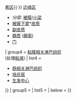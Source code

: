 {{Navbox
| name  = 淋巴组织解剖学
| title = [[免疫系统]]：[[淋巴系统]]（[[淋巴]]、[[淋巴细胞]]、[[淋巴管]]）（[[解剖学术语|TA A13.1-2]]、[[格雷氏解剖学列表：8.淋巴系统|GA 8]]）
| state = {{{state|autocollapse}}}
| listclass = hlist
| titlestyle = background: LightGreen
| groupstyle = background-color: LightGreen

| group1 = 首要级（中枢） 
|  list1 = {{Navbox subgroup
| groupstyle = background-color: LightGreen

| group1 = [[骨髓]]
| list1  = 
*[[造血幹細胞]]
*[[造血作用]]
*[[淋巴细胞]]

| group2 = [[胸腺]]
| list2  = 
*[[皮质]]
*[[延髓]]
*[[胸腺細胞]]
*{{le|哈氏小體|Hassall's corpuscles}}(胸腺小體)
 
}}

| group2 = 次要级（周边）
|  list2 = {{Navbox subgroup
| groupstyle = background-color: LightGreen

| group1 = [[脾]]<BR>(处理[[血液]])
| list1  = 
*''结构:'' [[脾门]]、{{le|脾柱|Trabeculae of spleen}}(脾小梁)

*[[红髓]] ({{le|脾索|Cords of Billroth}}、{{le|脾边缘区|Marginal zone}})

*[[白髓]] ([[动脉周围淋巴鞘]], [[生發中心]])

*''血液体系:'' [[小梁动脉]]{{·}} [[小梁静脉]]

| group2 = [[扁桃腺]]/[[瓦爾代爾氏扁桃體環]]
| list2  = 
*[[顎扁桃腺]]
*[[舌扁桃腺]]
*[[咽扁桃腺]]
*[[咽鼓管扁桃体]]

*[[扁桃體隱窩]]

| group3 = [[淋巴结]]<BR>(处理[[细胞外液]])
|  list3 = 

*''淋巴体系:'' [[传入淋巴管]]
*[[皮质窦]]
*[[髓窦]]
*[[传出淋巴管]]

*''[[T细胞]]:'' [[高内皮静脉]]

*''[[B细胞]]:'' [[初级滤泡]]/[[生發中心]]{{·}} [[套区]]{{·}} [[边缘区]]

*''分层:'' [[淋巴结被膜|被膜]]/[[淋巴结小梁|小梁]]
*[[被膜下窦]]*[[淋巴节皮层|皮质]]
*[[副皮质]]
*[[淋巴节髓质|髓质]] ([[髓索]])
*[[淋巴结门|门]]

| group4 = [[粘膜相关淋巴组织]]<BR>(处理[[黏膜|粘液]])
|  list4 = 
*[[肠相关淋巴组织]]
*[[培氏斑]]
*[[生发中心]]


}}
| group5 = 
|  list5 = 
|  below = {{Lymphatic organ navs}} <!-- 请勿删除，正在翻译！-->
}}<noinclude>
{{医学模板编辑说明}}

[[Category:解剖学模板|{{PAGENAME}}]]
</noinclude>